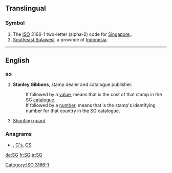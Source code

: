 {{also|sg|Sg|.sg}}
==Translingual==

===Symbol===
{{infl|mul|symbol}}
# The [[ISO]] 3166-1 two-letter (alpha-2) code for [[Singapore]],.
# [[Southeast Sulawesi]], a province of [[Indonesia]].

[[Category:ISO 3166-1]]
----
==English==

==={{initialism}}===
'''SG'''

# {{philately}} '''Stanley Gibbons''', stamp dealer and catalogue publisher.
#: If followed by a [[value]], means that is the cost of that stamp in the SG [[catalogue]].
#: If followed by a [[number]], means that is the stamp's identifying number for that country in the SG catalogue.
# {{basketball}} [[shooting guard|Shooting guard]]

===Anagrams===
* {{alphagram|[[g's#English|g's]]}} , [[G's#English|G's]], [[GS#English|GS]]


[[de:SG]]
[[fr:SG]]
[[tr:SG]]